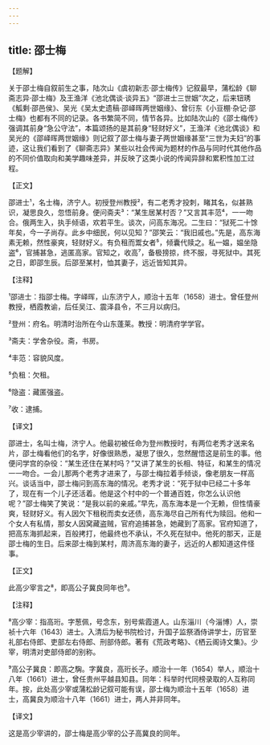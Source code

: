 ```yaml
---
---
---
```

title: 邵士梅
---




【题解】


关于邵士梅自叙前生之事，陆次山《虞初新志·邵士梅传》记叙最早，蒲松龄《聊斋志异·邵士梅》及王渔洋《池北偶谈·谈异五》“邵进士三世姻”次之，后来钮琇《觚剩·邵邑侯》、吴光《吴太史遗稿·邵峄晖两世姻缘》、曾衍东《小豆棚·杂记·邵士梅》也都有不同的记录。各书繁简不同，情节各异。比如陆次山的《邵士梅传》强调其前身“急公守法”，本篇颂扬的是其前身“轻财好义”，王渔洋《池北偶谈》和吴光的《邵峄晖两世姻缘》则记叙了邵士梅与妻子两世姻缘甚至“三世为夫妇”的事迹，这让我们看到了《聊斋志异》某些以社会传闻为题材的作品与同时代其他作品的不同价值取向和美学趣味差异，并反映了这类小说的传闻异辞和累积性加工过程。


【正文】

邵进士¹，名士梅，济宁人。初授登州教授²，有二老秀才投刺，睹其名，似甚熟识，凝思良久，忽悟前身。便问斋夫³：“某生居某村否？”又言其丰范⁴，一一吻合。俄两生入，执手倾语，欢若平生。谈次，问高东海况。二生曰：“狱死二十馀年矣，今一子尚存。此乡中细民，何以见知？”邵笑云：“我旧戚也。”先是，高东海素无赖，然性豪爽，轻财好义。有负租而鬻女者⁵，倾囊代赎之。私一媪，媪坐隐盗⁶，官捕甚急，逃匿高家。官知之，收高⁷，备极搒掠，终不服，寻死狱中。其死之日，即邵生辰。后邵至某村，恤其妻子，远近皆知其异。

【注释】


¹邵进士：指邵士梅。字峄晖，山东济宁人，顺治十五年（1658）进士。曾任登州教授，栖霞教谕，后任吴江、震泽县令，不三月以病归。

²登州：府名。明清时治所在今山东蓬莱。教授：明清府学学官。

³斋夫：学舍杂役。斋，书房。

⁴丰范：容貌风度。

⁵负租：欠租。

⁶隐盗：藏匿强盗。

⁷收：逮捕。





【译文】


邵进士，名叫士梅，济宁人。他最初被任命为登州教授时，有两位老秀才送来名片，邵士梅看他们的名字，好像很熟悉，凝思了很久，忽然醒悟这是前生的事。他便问学宫的杂役：“某生还住在某村吗？”又讲了某生的长相、特征，和某生的情况一一吻合。一会儿那两个老秀才进来了，与邵士梅拉着手倾谈，像老朋友一样高兴。谈话当中，邵士梅问到高东海的情况。老秀才说：“死于狱中已经二十多年了，现在有一个儿子还活着。他是这个村中的一个普通百姓，你怎么认识他呢？”邵士梅笑了笑说：“是我以前的亲戚。”早先，高东海本是一个无赖，但性情豪爽，轻财好义。有人因欠下租税而卖女还债，高东海尽自己所有代为赎回。他和一个女人有私情，那女人因窝藏盗贼，官府追捕甚急，她藏到了高家。官府知道了，把高东海抓起来，百般拷打，他最终也不承认，不久死在狱中。他死的那天，正是邵士梅的生日。后来邵士梅到某村，周济高东海的妻子，远近的人都知道这件怪事。


【正文】

此高少宰言之⁸，即高公子冀良同年也⁹。

【注释】


⁸高少宰：指高珩。字葱佩，号念东，别号紫霞道人。山东淄川（今淄博）人，崇祯十六年（1643）进士。入清后为秘书院检讨，升国子监祭酒侍讲学士，历官至礼部右侍郎、吏部左右侍郎、刑部侍郎。著有《荒政考略》、《栖云阁诗文集》。少宰，明清对吏部侍郎的别称。

⁹高公子冀良：即高之騊。字冀良，高珩长子。顺治十一年（1654）举人，顺治十八年（1661）进士，曾任贵州平越县知县。同年：科举时代同榜录取的人互称同年。按，此处高少宰或蒲松龄记叙可能有误，邵士梅为顺治十五年（1658）进士，高冀良为顺治十八年（1661）进士，两人并非同年。





【译文】


这是高少宰讲的，邵士梅是高少宰的公子高冀良的同年。